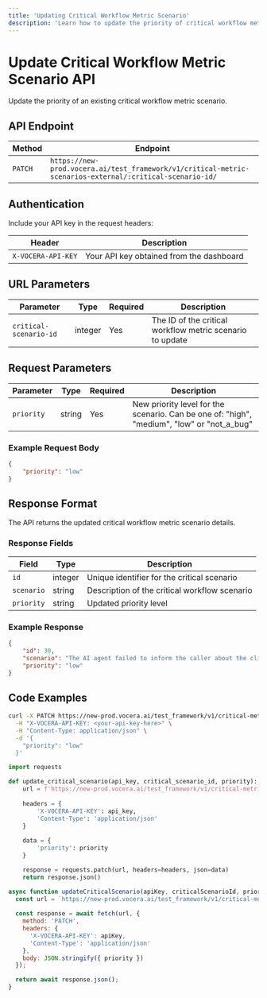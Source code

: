 ---
title: 'Updating Critical Workflow Metric Scenario'
description: 'Learn how to update the priority of critical workflow metric scenarios'
---

# Update Critical Workflow Metric Scenario API

Update the priority of an existing critical workflow metric scenario.

## API Endpoint

| Method | Endpoint |
|--------|----------|
| `PATCH` | `https://new-prod.vocera.ai/test_framework/v1/critical-metric-scenarios-external/:critical-scenario-id/` |

## Authentication

Include your API key in the request headers:

| Header | Description |
|--------|-------------|
| `X-VOCERA-API-KEY` | Your API key obtained from the dashboard |

## URL Parameters

| Parameter | Type | Required | Description |
|-----------|------|----------|-------------|
| `critical-scenario-id` | integer | Yes | The ID of the critical workflow metric scenario to update |

## Request Parameters

| Parameter | Type | Required | Description |
|-----------|------|----------|-------------|
| `priority` | string | Yes | New priority level for the scenario. Can be one of: "high", "medium", "low" or "not_a_bug" |

### Example Request Body

```json
{
    "priority": "low"
}
```

## Response Format

The API returns the updated critical workflow metric scenario details.

### Response Fields

| Field | Type | Description |
|-------|------|-------------|
| `id` | integer | Unique identifier for the critical scenario |
| `scenario` | string | Description of the critical workflow scenario |
| `priority` | string | Updated priority level |

### Example Response

```json
{
    "id": 30,
    "scenario": "The AI agent failed to inform the caller about the clinic's closure and did not offer a telemedicine appointment.",
    "priority": "low"
}
```

## Code Examples

<CodeGroup>

```bash Curl
curl -X PATCH https://new-prod.vocera.ai/test_framework/v1/critical-metric-scenarios-external/{critical_scenario_id}/ \
  -H "X-VOCERA-API-KEY: <your-api-key-here>" \
  -H "Content-Type: application/json" \
  -d '{
    "priority": "low"
  }'
```

```python Python
import requests

def update_critical_scenario(api_key, critical_scenario_id, priority):
    url = f'https://new-prod.vocera.ai/test_framework/v1/critical-metric-scenarios-external/{critical_scenario_id}/'
    
    headers = {
        'X-VOCERA-API-KEY': api_key,
        'Content-Type': 'application/json'
    }
    
    data = {
        'priority': priority
    }

    response = requests.patch(url, headers=headers, json=data)
    return response.json()
```

```javascript JavaScript
async function updateCriticalScenario(apiKey, criticalScenarioId, priority) {
  const url = `https://new-prod.vocera.ai/test_framework/v1/critical-metric-scenarios-external/${criticalScenarioId}/`;
  
  const response = await fetch(url, {
    method: 'PATCH',
    headers: {
      'X-VOCERA-API-KEY': apiKey,
      'Content-Type': 'application/json'
    },
    body: JSON.stringify({ priority })
  });

  return await response.json();
}
```

</CodeGroup>
